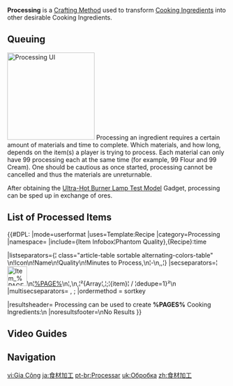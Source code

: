 {{Terminology Infobox
|image  = Icon Processing Small.png
|type   = Crafting Methods
|type2  = Game Systems
}}
'''Processing''' is a [[Crafting Method]] used to transform [[Cooking Ingredients]] into other desirable Cooking Ingredients.

==Queuing==
[[File:Processing.png|200px|right|thumb|Processing UI]]
Processing an ingredient requires a certain amount of materials and time to complete. Which materials, and how long, depends on the item(s) a player is trying to process. Each material can only have 99 processing each at the same time (for example, 99 Flour and 99 Cream). One should be cautious as once started, processing cannot be cancelled and thus the materials are unreturnable.

After obtaining the [[Ultra-Hot Burner Lamp Test Model]] Gadget, processing can be sped up in exchange of ores.

==List of Processed Items==
{{#DPL:
|mode=userformat
|uses=Template:Recipe
|category=Processing
|namespace=
|include={Item Infobox¦Phantom Quality},{Recipe}:time

|listseparators={¦ class="article-table sortable alternating-colors-table" \n!Icon\n!Name\n!Quality\n!Minutes to Process,\n¦-\n,,¦}
|secseparators=¦[[File:Item_%PAGE%.png|45x45px|link=%PAGE%]]\n¦[[%PAGE%]]\n¦,\n,¦²{Array¦,¦;¦{item}¦&nbsp;/&nbsp;¦dedupe=1}²\n
|multisecseparators=<!-- multisecseparator for quality (none) -->,<!-- multisecseparator for recipe time (semicolon) -->;
|ordermethod = sortkey

|resultsheader= Processing can be used to create '''%PAGES%''' Cooking Ingredients:\n
|noresultsfooter=\nNo Results
}}

==Video Guides==
{{EVT
|video1   = https://youtu.be/CiXd3gc5Ji8
|caption1 = Processing Ingredients Guide
}}

==Navigation==
{{Game Systems Navbox|Other}}

[[vi:Gia Công]]
[[ja:食材加工]]
[[pt-br:Processar]]
[[uk:Обробка]]
[[zh:食材加工]]